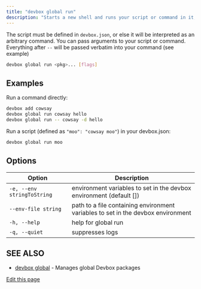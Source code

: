 ```yaml
---
title: "devbox global run"
description: "Starts a new shell and runs your script or command in it, exiting when done."
---
```


The script must be defined in `devbox.json`, or else it will be interpreted as an arbitrary command.
You can pass arguments to your script or command. Everything after `--` will be passed verbatim into
your command (see example)

```bash
devbox global run <pkg>... [flags]
```

## Examples[​](#examples "Direct link to Examples")

Run a command directly:

```bash
devbox add cowsay
devbox global run cowsay hello
devbox global run -- cowsay -d hello
```

Run a script (defined as `"moo": "cowsay moo"`) in your devbox.json:

```bash
devbox global run moo
```

## Options[​](#options "Direct link to Options")

| Option                     | Description                                                                      |
| -------------------------- | -------------------------------------------------------------------------------- |
| `-e, --env stringToString` | environment variables to set in the devbox environment (default \[])             |
| `--env-file string`        | path to a file containing environment variables to set in the devbox environment |
| `-h, --help`               | help for global run                                                              |
| `-q, --quiet`              | suppresses logs                                                                  |

## SEE ALSO[​](#see-also "Direct link to SEE ALSO")

- [devbox global](/docs/devbox/devbox-global/) - Manages global Devbox packages

[Edit this page](https://github.com/jetify-com/devbox/tree/main/docs/app/docs/cli-reference/devbox-global-run.md)
